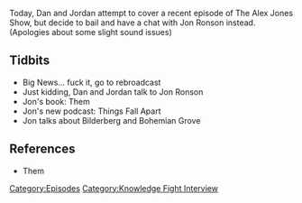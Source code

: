 {{Episode
    | title           = November 8, 2021?
    | caption         = [https://knowledgefight.libsyn.com/615-november-8-2021 Listen to this episode on Libsyn]
    | episodeNumber   = 615
    | length          = 01:38:25
    | airDate         = November 10, 2021
    | coverageDate    = November 8, 2021
    | episodeType     = [[:Category:Knowledge Fight Interview|Knowledge Fight Interview]]
    | appearance      = [[Jon Ronson]]
    | previousEpisode = [[614: The Purge of Gates]]
    | nextEpisode     = [[616: November 9, 2021]]
}}

{{Stub}}

Today, Dan and Jordan attempt to cover a recent episode of The Alex Jones Show, but decide to bail and have a chat with Jon Ronson instead. (Apologies about some slight sound issues)

==Tidbits==

*Big News... fuck it, go to rebroadcast
*Just kidding, Dan and Jordan talk to Jon Ronson
*Jon's book: Them
*Jon's new podcast: Things Fall Apart
*Jon talks about Bilderberg and Bohemian Grove

==References==

*Them

[[Category:Episodes]]
[[Category:Knowledge Fight Interview]]